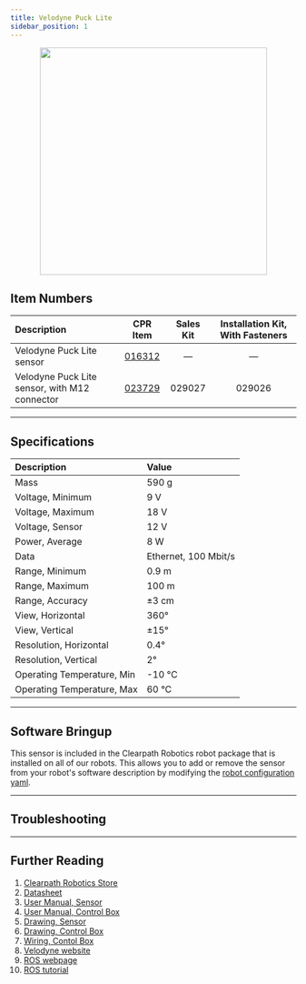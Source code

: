 ```yaml
---
title: Velodyne Puck Lite
sidebar_position: 1
---
```



<center>
  <img
    src="/img/sensor_images/sensor_velodyne_puck_1.jpg"
    width="400"
  />
</center>

## Item Numbers

| Description                                   |                         CPR Item                         | Sales Kit | Installation Kit, With Fasteners |
| :-------------------------------------------- | :------------------------------------------------------: | :-------: | :------------------------------: |
| Velodyne Puck Lite sensor                     | [016312](/assets/pdf/clearpath_robotics_023729-TDS1.pdf) |     —     |                —                 |
| Velodyne Puck Lite sensor, with M12 connector | [023729](/assets/pdf/clearpath_robotics_023729-TDS1.pdf) |  029027   |              029026              |

---

## Specifications

| Description                | Value                |
| :------------------------- | :------------------- |
| Mass                       | 590 g                |
| Voltage, Minimum           | 9 V                  |
| Voltage, Maximum           | 18 V                 |
| Voltage, Sensor            | 12 V                 |
| Power, Average             | 8 W                  |
| Data                       | Ethernet, 100 Mbit/s |
| Range, Minimum             | 0.9 m                |
| Range, Maximum             | 100 m                |
| Range, Accuracy            | ±3 cm                |
| View, Horizontal           | 360°                 |
| View, Vertical             | ±15°                 |
| Resolution, Horizontal     | 0.4°                 |
| Resolution, Vertical       | 2°                   |
| Operating Temperature, Min | -10 °C               |
| Operating Temperature, Max | 60 °C                |

---

## Software Bringup

This sensor is included in the Clearpath Robotics robot package that is installed on all of our robots.
This allows you to add or remove the sensor from your robot's software description by modifying the [robot configuration yaml](../../../../ros/config/yaml.mdx#lidar-3d).

---

## Troubleshooting

<Support />

---

## Further Reading

1.  [Clearpath Robotics Store](https://store.clearpathrobotics.com/collections/3d-lidar/products/puck-lite)
2.  [Datasheet](/assets/pdf/clearpath_robotics_023729-TDS1.pdf)
3.  [User Manual, Sensor](/assets/pdf/clearpath_robotics_023729-TDS2.pdf)
4.  [User Manual, Control Box](/assets/pdf/clearpath_robotics_023729-TDS3.pdf)
5.  [Drawing, Sensor](/assets/pdf/clearpath_robotics_023729-TDS4.pdf)
6.  [Drawing, Control Box](/assets/pdf/clearpath_robotics_023729-TDS6.pdf)
7.  [Wiring, Contol Box](/assets/pdf/clearpath_robotics_023729-TDS5.pdf)
8.  [Velodyne website](https://velodynelidar.com/products/puck-lite/)
9.  [ROS webpage](http://wiki.ros.org/velodyne)
10. [ROS tutorial](http://wiki.ros.org/velodyne/Tutorials/Getting%20Started%20with%20the%20Velodyne%20VLP16)
